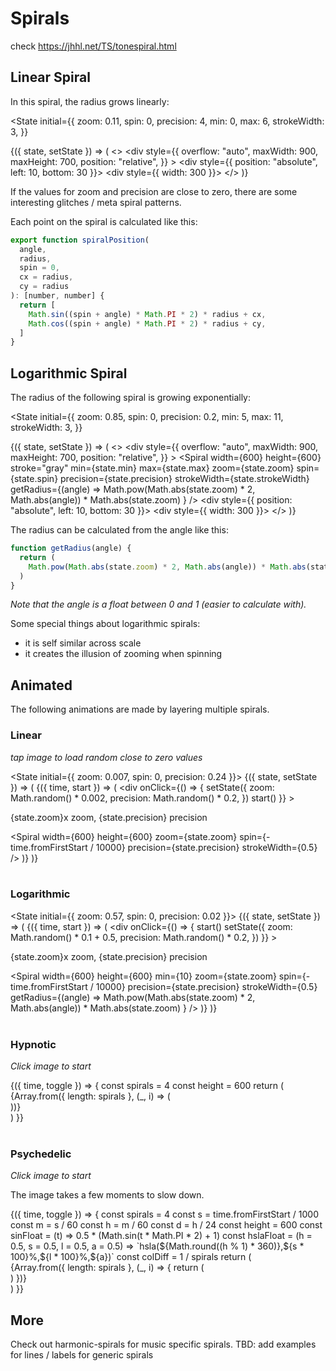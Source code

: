 
# Spirals

check https://jhhl.net/TS/tonespiral.html

## Linear Spiral

In this spiral, the radius grows linearly:

<State
  initial={{
    zoom: 0.11,
    spin: 0,
    precision: 4,
    min: 0,
    max: 6,
    strokeWidth: 3,
  }}
>
  {({ state, setState }) => (
    <>
      <div
        style={{
          overflow: "auto",
          maxWidth: 900,
          maxHeight: 700,
          position: "relative",
        }}
      >
        <Spiral
          width={600}
          height={600}
          stroke="gray"
          zoom={state.zoom}
          spin={state.spin}
          min={state.min}
          max={state.max}
          precision={state.precision}
          strokeWidth={state.strokeWidth}
        />
        <div style={{ position: "absolute", left: 10, bottom: 30 }}>
          <SimplePopover placement="left-start">
            <div style={{ width: 300 }}>
              <SpiralSettings state={state} setState={setState} />
            </div>
          </SimplePopover>
        </div>
      </div>
    </>
  )}
</State>

If the values for zoom and precision are close to zero, there are some interesting glitches / meta spiral patterns.

Each point on the spiral is calculated like this:

```js
export function spiralPosition(
  angle,
  radius,
  spin = 0,
  cx = radius,
  cy = radius
): [number, number] {
  return [
    Math.sin((spin + angle) * Math.PI * 2) * radius + cx,
    Math.cos((spin + angle) * Math.PI * 2) * radius + cy,
  ]
}
```

## Logarithmic Spiral

The radius of the following spiral is growing exponentially:

<State
  initial={{
    zoom: 0.85,
    spin: 0,
    precision: 0.2,
    min: 5,
    max: 11,
    strokeWidth: 3,
  }}
>
  {({ state, setState }) => (
    <>
      <div
        style={{
          overflow: "auto",
          maxWidth: 900,
          maxHeight: 700,
          position: "relative",
        }}
      >
        <Spiral
          width={600}
          height={600}
          stroke="gray"
          min={state.min}
          max={state.max}
          zoom={state.zoom}
          spin={state.spin}
          precision={state.precision}
          strokeWidth={state.strokeWidth}
          getRadius={(angle) =>
            Math.pow(Math.abs(state.zoom) * 2, Math.abs(angle)) *
            Math.abs(state.zoom)
          }
        />
        <div style={{ position: "absolute", left: 10, bottom: 30 }}>
          <SimplePopover placement="left-start">
            <div style={{ width: 300 }}>
              <SpiralSettings
                state={state}
                setState={setState}
                disableZoom={true}
              />
            </div>
          </SimplePopover>
        </div>
      </div>
    </>
  )}
</State>

The radius can be calculated from the angle like this:

```js
function getRadius(angle) {
  return (
    Math.pow(Math.abs(state.zoom) * 2, Math.abs(angle)) * Math.abs(state.zoom)
  )
}
```

_Note that the angle is a float between 0 and 1 (easier to calculate with)._

Some special things about logarithmic spirals:

- it is self similar across scale
- it creates the illusion of zooming when spinning

## Animated

The following animations are made by layering multiple spirals.

### Linear

_tap image to load random close to zero values_

<State initial={{ zoom: 0.007, spin: 0, precision: 0.24 }}>
  {({ state, setState }) => (
    <AnimationFrame>
      {({ time, start }) => (
        <div
          onClick={() => {
            setState({
              zoom: Math.random() * 0.002,
              precision: Math.random() * 0.2,
            })
            start()
          }}
        >
          <p>
            {state.zoom}x zoom, {state.precision} precision
          </p>
          <Spiral
            width={600}
            height={600}
            zoom={state.zoom}
            spin={-time.fromFirstStart / 10000}
            precision={state.precision}
            strokeWidth={0.5}
          />
        </div>
      )}
    </AnimationFrame>
  )}
</State>
<br />
<br />

### Logarithmic

<State initial={{ zoom: 0.57, spin: 0, precision: 0.02 }}>
  {({ state, setState }) => (
    <AnimationFrame>
      {({ time, start }) => (
        <div
          onClick={() => {
            start()
            setState({
              zoom: Math.random() * 0.1 + 0.5,
              precision: Math.random() * 0.2,
            })
          }}
        >
          <p>
            {state.zoom}x zoom, {state.precision} precision
          </p>
          <Spiral
            width={600}
            height={600}
            min={10}
            zoom={state.zoom}
            spin={-time.fromFirstStart / 10000}
            precision={state.precision}
            strokeWidth={0.5}
            getRadius={(angle) =>
              Math.pow(Math.abs(state.zoom) * 2, Math.abs(angle)) *
              Math.abs(state.zoom)
            }
          />
        </div>
      )}
    </AnimationFrame>
  )}
</State>
<br />
<br />

### Hypnotic

_Click image to start_

<AnimationFrame>
  {({ time, toggle }) => {
    const spirals = 4
    const height = 600
    return (
      <div style={{ position: "relative", height }}>
        {Array.from({ length: spirals }, (_, i) => (
          <div key={i} onClick={toggle} style={{ position: "absolute" }}>
            <Spiral
              height={height}
              zoom={0.5}
              spin={(-time.fromFirstStart / 5000 + i / spirals) % 1}
              stroke={i % 2 ? "black" : "white"}
              strokeWidth={200 / spirals}
              strokeLinecap="round"
            />
          </div>
        ))}
      </div>
    )
  }}
</AnimationFrame>
<br />
<br />

### Psychedelic

_Click image to start_

The image takes a few moments to slow down.

<AnimationFrame>
  {({ time, toggle }) => {
    const spirals = 4
    const s = time.fromFirstStart / 1000
    const m = s / 60
    const h = m / 60
    const d = h / 24
    const height = 600
    const sinFloat = (t) => 0.5 * (Math.sin(t * Math.PI * 2) + 1)
    const hslaFloat = (h = 0.5, s = 0.5, l = 0.5, a = 0.5) =>
      `hsla(${Math.round((h % 1) * 360)},${s * 100}%,${l * 100}%,${a})`
    const colDiff = 1 / spirals
    return (
      <div style={{ position: "relative", height }}>
        {Array.from({ length: spirals }, (_, i) => {
          return (
            <div style={{ position: "absolute" }} onClick={toggle} key={i}>
              <Spiral
                zoom={0.1}
                height={height}
                width={900}
                precision={Math.sin(m) * Math.pow(2, i - spirals)}
                stroke={hslaFloat(
                  sinFloat(m + colDiff * i),
                  0.5,
                  0.5,
                  sinFloat(m + colDiff * i)
                )}
                strokeWidth={(spirals / (i + 1)) * 20}
              />
            </div>
          )
        })}
      </div>
    )
  }}
</AnimationFrame>

## More

Check out harmonic-spirals for music specific spirals.
TBD: add examples for lines / labels for generic spirals
